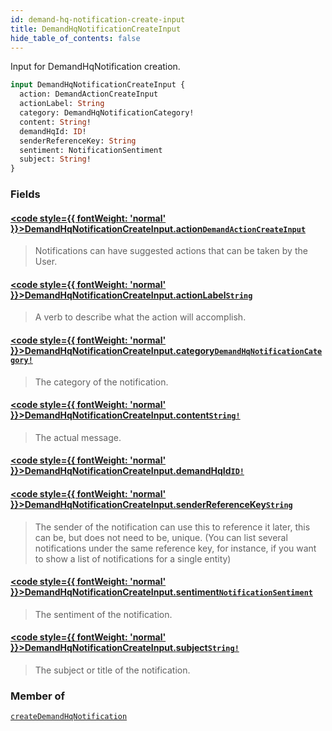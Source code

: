 ```yaml
---
id: demand-hq-notification-create-input
title: DemandHqNotificationCreateInput
hide_table_of_contents: false
---
```








Input for DemandHqNotification creation.

```graphql
input DemandHqNotificationCreateInput {
  action: DemandActionCreateInput
  actionLabel: String
  category: DemandHqNotificationCategory!
  content: String!
  demandHqId: ID!
  senderReferenceKey: String
  sentiment: NotificationSentiment
  subject: String!
}
```


### Fields

#### [<code style={{ fontWeight: 'normal' }}>DemandHqNotificationCreateInput.<b>action</b></code>](#)<Bullet />[`DemandActionCreateInput`](/demand/api/graphql-admin/reference/inputs/demand-action-create-input) <Badge class="secondary" text="input"/>
> Notifications can have suggested actions that can be taken by the User.
> 

#### [<code style={{ fontWeight: 'normal' }}>DemandHqNotificationCreateInput.<b>actionLabel</b></code>](#)<Bullet />[`String`](/demand/api/graphql-admin/reference/scalars/string) <Badge class="secondary" text="scalar"/>
> A verb to describe what the action will accomplish.
> 

#### [<code style={{ fontWeight: 'normal' }}>DemandHqNotificationCreateInput.<b>category</b></code>](#)<Bullet />[`DemandHqNotificationCategory!`](/demand/api/graphql-admin/reference/enums/demand-hq-notification-category) <Badge class="secondary" text="non-null"/> <Badge class="secondary" text="enum"/>
> The category of the notification.
> 

#### [<code style={{ fontWeight: 'normal' }}>DemandHqNotificationCreateInput.<b>content</b></code>](#)<Bullet />[`String!`](/demand/api/graphql-admin/reference/scalars/string) <Badge class="secondary" text="non-null"/> <Badge class="secondary" text="scalar"/>
> The actual message.
> 

#### [<code style={{ fontWeight: 'normal' }}>DemandHqNotificationCreateInput.<b>demandHqId</b></code>](#)<Bullet />[`ID!`](/demand/api/graphql-admin/reference/scalars/id) <Badge class="secondary" text="non-null"/> <Badge class="secondary" text="scalar"/>
> 
> 

#### [<code style={{ fontWeight: 'normal' }}>DemandHqNotificationCreateInput.<b>senderReferenceKey</b></code>](#)<Bullet />[`String`](/demand/api/graphql-admin/reference/scalars/string) <Badge class="secondary" text="scalar"/>
> The sender of the notification can use this to reference it later, this can be, but does not need to be, unique.
(You can list several notifications under the same reference key, for
instance, if you want to show a list of notifications for a single entity)
> 

#### [<code style={{ fontWeight: 'normal' }}>DemandHqNotificationCreateInput.<b>sentiment</b></code>](#)<Bullet />[`NotificationSentiment`](/demand/api/graphql-admin/reference/enums/notification-sentiment) <Badge class="secondary" text="enum"/>
> The sentiment of the notification.
> 

#### [<code style={{ fontWeight: 'normal' }}>DemandHqNotificationCreateInput.<b>subject</b></code>](#)<Bullet />[`String!`](/demand/api/graphql-admin/reference/scalars/string) <Badge class="secondary" text="non-null"/> <Badge class="secondary" text="scalar"/>
> The subject or title of the notification.
> 



### Member of

[`createDemandHqNotification`](/demand/api/graphql-admin/reference/mutations/create-demand-hq-notification)  <Badge class="secondary" text="mutation"/>



